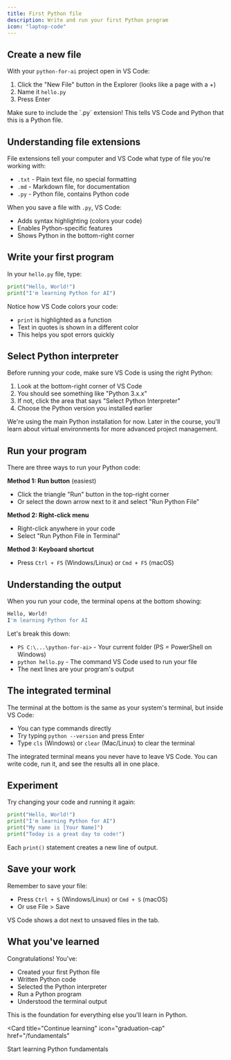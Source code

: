 ```yaml
---
title: First Python file
description: Write and run your first Python program
icon: "laptop-code"
---
```


## Create a new file

With your `python-for-ai` project open in VS Code:

1. Click the "New File" button in the Explorer (looks like a page with a +)
2. Name it `hello.py`
3. Press Enter

<Warning>
  Make sure to include the `.py` extension! This tells VS Code and Python that this is a Python file.
</Warning>

## Understanding file extensions

File extensions tell your computer and VS Code what type of file you're working with:

- `.txt` - Plain text file, no special formatting
- `.md` - Markdown file, for documentation
- `.py` - Python file, contains Python code

When you save a file with `.py`, VS Code:
- Adds syntax highlighting (colors your code)
- Enables Python-specific features
- Shows Python in the bottom-right corner

## Write your first program

In your `hello.py` file, type:

```python
print("Hello, World!")
print("I'm learning Python for AI")
```

Notice how VS Code colors your code:
- `print` is highlighted as a function
- Text in quotes is shown in a different color
- This helps you spot errors quickly

## Select Python interpreter

Before running your code, make sure VS Code is using the right Python:

1. Look at the bottom-right corner of VS Code
2. You should see something like "Python 3.x.x"
3. If not, click the area that says "Select Python Interpreter"
4. Choose the Python version you installed earlier

<Note>
  We're using the main Python installation for now. Later in the course, you'll learn about virtual environments for more advanced project management.
</Note>

## Run your program

There are three ways to run your Python code:

**Method 1: Run button** (easiest)
- Click the triangle "Run" button in the top-right corner
- Or select the down arrow next to it and select "Run Python File"

**Method 2: Right-click menu**
- Right-click anywhere in your code
- Select "Run Python File in Terminal"

**Method 3: Keyboard shortcut**
- Press `Ctrl + F5` (Windows/Linux) or `Cmd + F5` (macOS)

## Understanding the output

When you run your code, the terminal opens at the bottom showing:

```bash
Hello, World!
I'm learning Python for AI
```

Let's break this down:
- `PS C:\...\python-for-ai>` - Your current folder (PS = PowerShell on Windows)
- `python hello.py` - The command VS Code used to run your file
- The next lines are your program's output

## The integrated terminal

The terminal at the bottom is the same as your system's terminal, but inside VS Code:

- You can type commands directly
- Try typing `python --version` and press Enter
- Type `cls` (Windows) or `clear` (Mac/Linux) to clear the terminal

<Tip>
  The integrated terminal means you never have to leave VS Code. You can write code, run it, and see the results all in one place.
</Tip>

## Experiment

Try changing your code and running it again:

```python
print("Hello, World!")
print("I'm learning Python for AI")
print("My name is [Your Name]")
print("Today is a great day to code!")
```

Each `print()` statement creates a new line of output.

## Save your work

Remember to save your file:
- Press `Ctrl + S` (Windows/Linux) or `Cmd + S` (macOS)
- Or use File > Save

VS Code shows a dot next to unsaved files in the tab.

## What you've learned

Congratulations! You've:
- Created your first Python file
- Written Python code
- Selected the Python interpreter
- Run a Python program
- Understood the terminal output

This is the foundation for everything else you'll learn in Python.

<Card
  title="Continue learning"
  icon="graduation-cap"
  href="/fundamentals"
>
  Start learning Python fundamentals
</Card>
